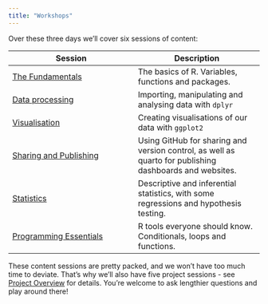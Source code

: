 ```yaml
---
title: "Workshops"
---
```


Over these three days we'll cover six sessions of content:

| Session | Description |
| --- | --- |
| [The Fundamentals](./1%20-%20Fundamentals.qmd) | The basics of R. Variables, functions and packages.
| [Data processing](./2%20-%20Data%20processing.md) | Importing, manipulating and analysing data with `dplyr` |
| [Visualisation](./3%20-%20Visualisation.qmd) | Creating visualisations of our data with `ggplot2` |
| [Sharing and Publishing](./4%20-%20Sharing%20and%20Publishing.md) | Using GitHub for sharing and version control, as well as quarto for publishing dashboards and websites. |
| [Statistics](./5%20-%20Statistics.md) | Descriptive and inferential statistics, with some regressions and hypothesis testing. |
| [Programming Essentials](./6%20-%20Programming.md) | R tools everyone should know. Conditionals, loops and functions. |

These content sessions are pretty packed, and we won't have too much time to deviate. That's why we'll also have five project sessions - see [Project Overview](../Projects/details.qmd) for details. You're welcome to ask lengthier questions and play around there!